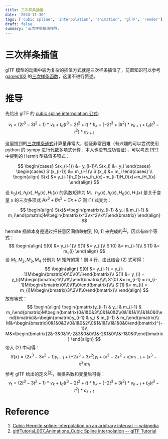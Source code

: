 ---
title: 三次样条插值
date: '2024-11-30'
tags: ['cubic spline', 'interpolation', 'animation', 'glTF', 'render']
draft: false
summary: '三次样条插值推导.'
---

# 三次样条插值

glTF 模型的动画中较为复杂的插值方式就是三次样条插值了，前置知识可以参考 [games102](http://staff.ustc.edu.cn/~lgliu/Courses/GAMES102_2020/default.html) 的[三次样条函数](http://staff.ustc.edu.cn/~lgliu/Courses/GAMES102_2020/PPT/GAMES102-4_CubicSplines.pdf)，这里不进行赘述。

# 推导

先给出 glTF 的 [cubic spline interpolation 公式]():

$$v_t = (2t^3 - 3t^2 + 1) * v_k + t_d(t^3 - 2t^2 + t) * b_k + (-2t^3 + 3t^2) * v_{k+1} + t_d(t^3 - t^2) * a_{k+1}$$

这里提到的[三次样条通式](http://staff.ustc.edu.cn/~lgliu/Courses/GAMES102_2020/documents/GAMES102-suppl-2-CubicSpline.pdf)计算量非常大，验证非常困难（有兴趣的可以尝试使用 python 的 sympy 进行代数多项式计算，本人也没有成功验证），可以考虑 [PPT](http://staff.ustc.edu.cn/~lgliu/Courses/GAMES102_2020/PPT/GAMES102-4_CubicSplines.pdf) 中提到的 Hermit 型插值多项式：

$$
\begin{cases}
S(x_{i-1}) &= y_{i-1}\\
S(x_i) &= y_i
\end{cases}
\begin{cases}
S'(x_{i-1}) &= m_{i-1}\\
S'(x_i) &= m_i
\end{cases}
\\
\begin{align}
S(x) &= y_{i-1}h_0(x)+y_ih_i(x)+m_{i-1}H_0(x)+m_iH_1(x)
\end{align}
$$

设 $h_0(x),h_i(x),H_0(x),H_1(x)$ 的系数矩阵为 M，$h_0(x),h_i(x),H_0(x),H_1(x)$ 是关于变量 x 的三次多项式 $Ax^3+Bx^2+Cx+D$ 则 (1) 式变为：

$$
\begin{align}
S(x)&=\begin{pmatrix}y_{i-1} & y_i & m_{i-1} & m_i\end{pmatrix}M\begin{bmatrix}x^3\\x^2\\x\\1\end{bmatrix}
\end{align}
$$

hermite 插值本身是通过把任意区间值映射到 [0, 1] 来完成的<sup><a href="#r1">[1]</a></sup>，因此有四个等式：
$$
\begin{align}
S(0) &= y_{i-1}\\
S(1) &= y_{i}\\
S'(0) &= m_{i-1}\\
S'(1) &= m_{i}
\end{align}
$$
设 $M_1,M_2,M_3,M_4$ 分别为 M 矩阵的第 1 到 4 行，由此结合 (2) 式可得：
$$
\begin{align}
S(0) &= y_{i-1} = y_{i-1}M\begin{bmatrix}0\\0\\0\\1\end{bmatrix}\\
S(1) &= y_{i} = y_{i}M\begin{bmatrix}1\\1\\1\\1\end{bmatrix}\\\\
S'(0) &= m_{i-1} = m_{i-1}M\begin{bmatrix}0\\0\\1\\0\end{bmatrix}\\\\
S'(1) &= m_{i} = m_{i}M\begin{bmatrix}3\\2\\1\\0\end{bmatrix}\\
\end{align}
$$
故有等式：
$$
\begin{align}
\begin{pmatrix}y_{i-1} & y_i & m_{i-1} & m_i\end{pmatrix}M\begin{bmatrix}0&1&0&3\\0&1&0&2\\0&1&1&1\\1&1&0&0\end{bmatrix}&=\begin{pmatrix}y_{i-1} & y_i & m_{i-1} & m_i\end{pmatrix}\\
M&=\begin{bmatrix}0&1&0&3\\0&1&0&2\\0&1&1&1\\1&1&0&0\end{bmatrix}^{-1}\\
M&=\begin{bmatrix}2&-3&0&1\\-2&3&0&0\\1&-2&1&0\\1&-1&0&0\end{bmatrix}
\end{align}
$$
带入 (2) 中可得：
$$
S(x) = (2x^3-3x^2+1)y_{i-1}+(-2x^3+3x^2)y_i+(x^3-2x^2+x)m_{i-1}+(x^3-x^2)m_{i}
$$
参考 glTF 给出的定义<sup><a href="r2">[2]</a></sup>，替换系数和变量后可得：
$$v_t = (2t^3 - 3t^2 + 1) * v_k + t_d(t^3 - 2t^2 + t) * b_k + (-2t^3 + 3t^2) * v_{k+1} + t_d(t^3 - t^2) * a_{k+1}$$
# Reference

1. <a id="r1" href="https://en.wikipedia.org/wiki/Cubic_Hermite_spline#:~:text=%E2%88%88%20%5B0%2C%201%5D.-,Interpolation%20on%20an%20arbitrary%20interval,-%5Bedit%5D">Cubic Hermite spline: Interpolation on an arbitrary interval -- wikipedia</a>
2. <a id="r2" href="https://github.com/KhronosGroup/glTF-Tutorials/blob/master/gltfTutorial/gltfTutorial_007_Animations.md#cubic-spline-interpolation:~:text=this%20Wikipedia%20article-,Cubic%20Spline%20interpolation,-Cubic%20spline%20interpolation">gltfTutorial_007_Animations_Cubic Spline interpolation -- glTF Tutorial</a>